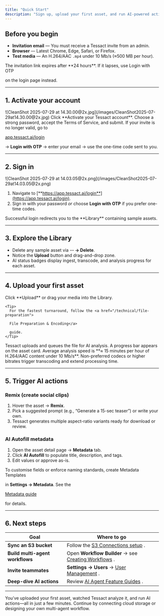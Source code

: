 ```yaml
---
title: "Quick Start"
description: "Sign up, upload your first asset, and run AI-powered actions in minutes."
---
```


## Before you begin

- **Invitation email** — You must receive a Tessact invite from an admin.
- **Browser** — Latest Chrome, Edge, Safari, or Firefox.
- **Test media** — An H.264/AAC `.mp4` under 10 Mb/s (≈500 MB per hour).

<Warning>
  The invitation link expires after **24 hours**. If it lapses, use Login with OTP

  on the login page instead.
</Warning>

---

## 1. Activate your account

<Frame>
  ![CleanShot 2025-07-29 at 14.30.00@2x.jpg](/images/CleanShot2025-07-29at14.30.00@2x.jpg)
</Frame>

<Frame caption="Invitation email with Activate button">
  
</Frame>

<Steps>
  <Step title="Open the invitation email">
    Click **Activate your Tessact account**.
  </Step>
  <Step title="Set your password">
    Choose a strong password, accept the Terms of Service, and submit.
  </Step>
</Steps>

<Info>
  If your invite is no longer valid, go to <a href="https://app.tessact.ai/login">
  
  app.tessact.ai/login</a>

  → **Login with OTP** → enter your email → use the one-time code sent to you.
</Info>

---

## 2. Sign in

<Frame>
  ![CleanShot 2025-07-29 at 14.03.05@2x.png](/images/CleanShot2025-07-29at14.03.05@2x.png)
</Frame>

<Frame caption="Login page with Password and OTP options">
  
</Frame>

1. Navigate to [**https://app.tessact.ai/login**](https://app.tessact.ai/login).
2. Sign in with your password _or_ choose **Login with OTP** if you prefer one-time codes.

<Check>
  Successful login redirects you to the **Library** containing sample assets.
</Check>

---

## 3. Explore the Library

<Frame caption="Library showing sample assets ready to delete, upload button, and drag-and-drop area">
  
</Frame>

- Delete any sample asset via **⋯ → Delete**.
- Notice the **Upload** button and drag-and-drop zone.
- AI status badges display ingest, transcode, and analysis progress for each asset.

---

## 4. Upload your first asset

<Steps>
  <Step title="Select files">
    Click **Upload** or drag your media into the Library.

    <Tip>
      For the fastest turnaround, follow the <a href="/technical/file-preparation">
      
      File Preparation & Encoding</a>

      guide.
    </Tip>
  </Step>
  <Step title="Wait for ingest to finish">
    Tessact uploads and queues the file for AI analysis. A progress bar appears on the asset card.
  </Step>
</Steps>

<Note>
  Average analysis speed is **≈ 15 minutes per hour of H.264/AAC content under 10 Mb/s**. Non-preferred codecs or higher bitrates trigger transcoding and extend processing time.
</Note>

<Frame caption="Asset card showing AI analysis progress">
  
</Frame>

---

## 5. Trigger AI actions

### Remix (create social clips)

<Frame caption="Remix dialog with suggested and custom prompts">
  
</Frame>

1. Hover the asset → **Remix**.
2. Pick a suggested prompt (e.g., “Generate a 15-sec teaser”) or write your own.
3. Tessact generates multiple aspect-ratio variants ready for download or review.

### AI Autofill metadata

<Frame caption="Metadata panel with AI Autofill button">
  
</Frame>

1. Open the asset detail page → **Metadata** tab.
2. Click **AI Autofill** to populate title, description, and tags.
3. Edit values or approve as-is.

<Info>
  To customise fields or enforce naming standards, create Metadata Templates

  in **Settings → Metadata**. See the <a href="/metadata/working-with-metadata">
  
  Metadata guide</a>

  for details.
</Info>

---

## 6. Next steps

| Goal                            | Where to go                                                                                           |
| ------------------------------- | ----------------------------------------------------------------------------------------------------- |
| **Sync an S3 bucket**           | Follow the <a href="/connections/s3-setup">  S3 Connections setup</a>    .                            |
| **Build multi-agent workflows** | Open **Workflow Builder** → see <a href="/workflows/creating-workflows">  Creating Workflows</a>    . |
| **Invite teammates**            | **Settings → Users** → <a href="/administration/user-management">  User Management</a>    .           |
| **Deep-dive AI actions**        | Review <a href="/feature-guides/ai-agents">  AI Agent Feature Guides</a>    .                         |

---

<Check>
  You’ve uploaded your first asset, watched Tessact analyze it, and run AI actions—all in just a few minutes. Continue by connecting cloud storage or designing your own multi-agent workflow.
</Check>